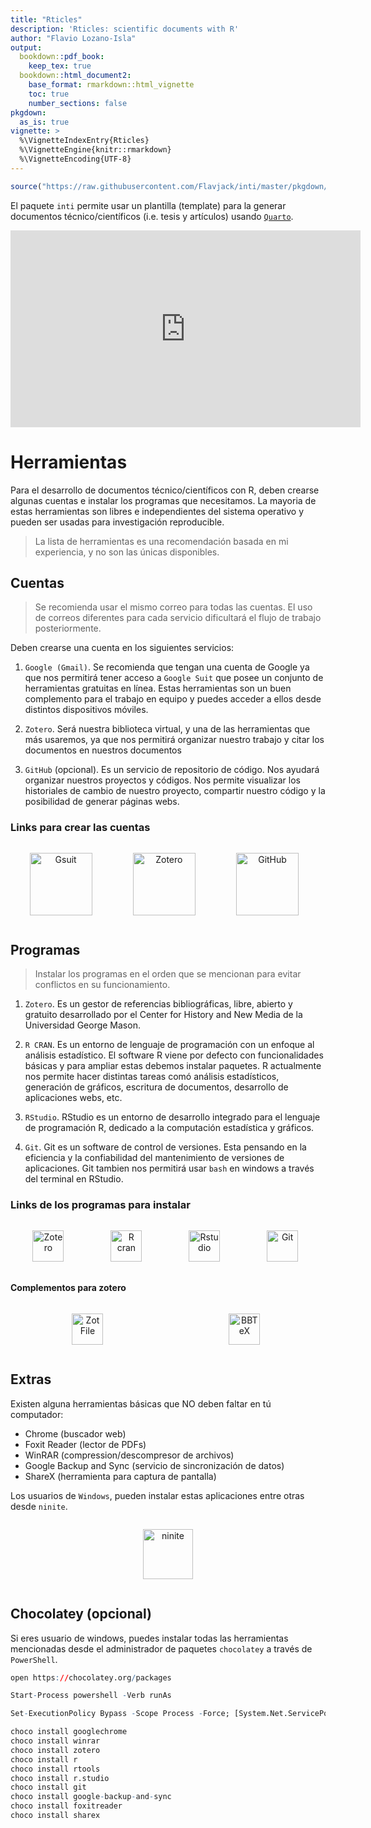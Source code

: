 ```yaml
---
title: "Rticles"
description: 'Rticles: scientific documents with R'
author: "Flavio Lozano-Isla"
output:
  bookdown::pdf_book:
    keep_tex: true
  bookdown::html_document2:
    base_format: rmarkdown::html_vignette
    toc: true
    number_sections: false
pkgdown:
  as_is: true
vignette: >
  %\VignetteIndexEntry{Rticles}
  %\VignetteEngine{knitr::rmarkdown}
  %\VignetteEncoding{UTF-8}
---
```


```r
source("https://raw.githubusercontent.com/Flavjack/inti/master/pkgdown/favicon/docs.r")
```

El paquete `inti` permite usar un plantilla (template) para la generar documentos técnico/científicos (i.e. tesis y artículos) usando [`Quarto`](https://quarto.org/).

```{=html}
<iframe width="560" height="315" src="https://www.youtube.com/embed/videoseries?si=Db7O5gwumpxCNc3T&amp;list=PLSQMdOu57lj9HTZNed2-q3WpQfIGraA1V" title="YouTube video player" frameborder="0" allow="accelerometer; autoplay; clipboard-write; encrypted-media; gyroscope; picture-in-picture; web-share" allowfullscreen></iframe>
```

# Herramientas

Para el desarrollo de documentos técnico/científicos con R, deben crearse algunas cuentas e instalar los programas que necesitamos. La mayoria de estas herramientas son libres e independientes del sistema operativo y pueden ser usadas para investigación reproducible.

> La lista de herramientas es una recomendación basada en mi experiencia, y no son las únicas disponibles.

## Cuentas

> Se recomienda usar el mismo correo para todas las cuentas. El uso de correos diferentes para cada servicio dificultará el flujo de trabajo posteriormente.

Deben crearse una cuenta en los siguientes servicios:

1. `Google (Gmail)`. Se recomienda que tengan una cuenta de Google ya que nos permitirá tener acceso a `Google Suit` que posee un conjunto de herramientas gratuitas en línea. Estas herramientas son un buen complemento para el trabajo en equipo y puedes acceder a ellos desde distintos dispositivos móviles.

1. `Zotero`. Será nuestra biblioteca virtual, y una de las herramientas que más usaremos, ya que nos permitirá organizar nuestro trabajo y citar los documentos en nuestros documentos

1. `GitHub` (opcional). Es un servicio de repositorio de código. Nos ayudará organizar nuestros proyectos y códigos. Nos permite visualizar los historiales de cambio de nuestro proyecto, compartir nuestro código y la posibilidad de generar páginas webs.

### Links para crear las cuentas

```{=html}
<div id=footer style="width:100%; margin:auto;">
  <div style="display:inline-block; width:32%">

  <p style="text-align:center; vertical-align:middle"> 
  <a target="_blank" href="https://accounts.google.com/signup/v2/webcreateaccount?continue=https%3A%2F%2Fwww.google.com%2F%3Fgws_rd%3Dssl&hl=es-419&dsh=S-352003840%3A1585079101705388&gmb=exp&biz=false&flowName=GlifWebSignIn&flowEntry=SignUp"><img src="files/gsuit.png" style="height:100px" title="Gsuit" alt="Gsuit"></a>  
  </p></div>
  
  <div style="display:inline-block; width:32%">
  <p style="text-align:center; vertical-align:middle">
  <a target="_blank" href="https://www.zotero.org/user/register"><img src="files/zotero.png" style="height:100px" title="Zotero" alt="Zotero"></a> 
  </p></div>
  
  <div style="display:inline-block; width:32%"> 
  <p style="text-align:center; vertical-align:middle"> 
  <a target="_blank" href="https://github.com/join?source=login"><img src="files/github.jpg" style="height:100px" title="GitHub" alt="GitHub"></a></p>
  </div>
  
</div>
```

## Programas

> Instalar los programas en el orden que se mencionan para evitar conflictos en su funcionamiento.

1. `Zotero`. Es un gestor de referencias bibliográficas, libre, abierto y gratuito desarrollado por el Center for History and New Media de la Universidad George Mason.

1. `R CRAN`. Es un entorno de lenguaje de programación con un enfoque al análisis estadístico. El software R viene por defecto con funcionalidades básicas y para ampliar estas debemos instalar paquetes. R actualmente nos permite hacer distintas tareas comó análisis estadísticos, generación de gráficos, escritura de documentos, desarrollo de aplicaciones webs, etc.

1. `RStudio`. RStudio es un entorno de desarrollo integrado para el lenguaje de programación R, dedicado a la computación estadística y gráficos.

1. `Git`. Git es un software de control de versiones. Esta pensando en la eficiencia y la confiabilidad del mantenimiento de versiones de aplicaciones. Git tambien nos permitirá usar `bash` en windows a través del terminal en RStudio.

### Links de los programas para instalar

```{=html}
<div id=footer style="width:100%; margin:auto;">
  
  <div style="display:inline-block; width:24%">
  <p style="text-align:center; vertical-align:middle">
  <a target="_blank" href="https://www.zotero.org/download/"><img src="files/zotero.svg" style="height:50px" title="Zotero" alt="Zotero"></a> 
  </p></div>
  
  <div style="display:inline-block; width:24%">
  <p style="text-align:center; vertical-align:middle">
  <a target="_blank" href="https://cran.r-project.org/"><img src="files/r-cran.svg" style="height:50px" title="R cran" alt="R cran"></a> 
  </p></div>
  
  <div style="display:inline-block; width:24%"> 
  <p style="text-align:center; vertical-align:middle">
  <a target="_blank" href="https://posit.co/download/rstudio-desktop/"><img src="files/rstudio.svg" style="height:50px" title="Rstudio" alt="Rstudio"></a> 
  </p></div>
  
  <div style="display:inline-block; width:24%"> 
  <p style="text-align:center; vertical-align:middle"> 
  <a target="_blank" href="https://git-scm.com/downloads"><img src="files/git.png" style="height:50px" title="Git" alt="Git"></a> 
  </p></div>
  
</div>
```

#### Complementos para zotero

```{=html}
<div id=footer style="width:100%; margin:auto;">
  
  <div style="display:inline-block; width:49%">
  <p style="text-align:center; vertical-align:middle">
  <a target="_blank" href="http://zotfile.com/"><img src="files/zotfile.png" style="height:50px" title="ZotFile" alt="ZotFile"></a> 
  </p></div>
  
  <div style="display:inline-block; width:49%">
  <p style="text-align:center; vertical-align:middle">
  <a target="_blank" href="https://retorque.re/zotero-better-bibtex/"><img src="files/bibtex.png" style="height:50px" title="Better BibTeX" alt="BBTeX"></a> 
  </p></div>
  
</div>
```

## Extras

Existen alguna herramientas básicas que NO deben faltar en tú computador:

- Chrome (buscador web)
- Foxit Reader (lector de PDFs)
- WinRAR (compression/descompresor de archivos)
- Google Backup and Sync (servicio de sincronización de datos)
- ShareX (herramienta para captura de pantalla)

Los usuarios de `Windows`, pueden instalar estas aplicaciones entre otras desde `ninite`. 

```{=html}
<div style="display:inline-block; width:100%"> 

<p style="text-align:center; vertical-align:middle"> 
<a target="_blank" href="https://ninite.com/"><img src="files/ninite.png" style="height:80px" title="ninite" alt="ninite"></a> 
</p>
  
</div>
```

## Chocolatey (opcional)

Si eres usuario de windows, puedes instalar todas las herramientas mencionadas desde el administrador de paquetes `chocolatey` a través de `PowerShell`.

```r
open https://chocolatey.org/packages

Start-Process powershell -Verb runAs

Set-ExecutionPolicy Bypass -Scope Process -Force; [System.Net.ServicePointManager]::SecurityProtocol = [System.Net.ServicePointManager]::SecurityProtocol -bor 3072; iex ((New-Object System.Net.WebClient).DownloadString('https://chocolatey.org/install.ps1'))

choco install googlechrome
choco install winrar
choco install zotero
choco install r
choco install rtools
choco install r.studio
choco install git
choco install google-backup-and-sync
choco install foxitreader
choco install sharex
```
